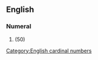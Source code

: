 ==English==

===Numeral===
{{head|en|numeral}}

# {{obsolete spelling of|fifty|lang=en}} (50)

[[Category:English cardinal numbers]]